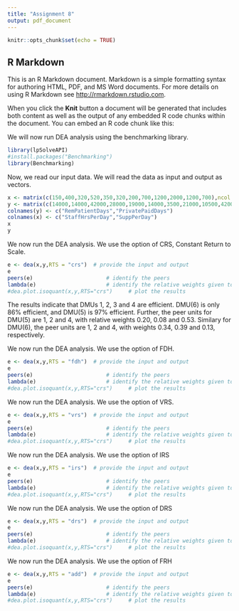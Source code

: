---
title: "Assignment 8"
output: pdf_document
---

```{r setup, include=FALSE}
knitr::opts_chunk$set(echo = TRUE)
```

## R Markdown

This is an R Markdown document. Markdown is a simple formatting syntax for authoring HTML, PDF, and MS Word documents. For more details on using R Markdown see <http://rmarkdown.rstudio.com>.

When you click the **Knit** button a document will be generated that includes both content as well as the output of any embedded R code chunks within the document. You can embed an R code chunk like this:

We will now run DEA analysis using the benchmarking library.

```{r}
library(lpSolveAPI)
#install.packages("Benchmarking")
library(Benchmarking)

```

Now, we read our input data. We will read the data as input and output as vectors.
```{r}
x <- matrix(c(150,400,320,520,350,320,200,700,1200,2000,1200,700),ncol = 2)
y <- matrix(c(14000,14000,42000,28000,19000,14000,3500,21000,10500,42000,25000,15000),ncol = 2)
colnames(y) <- c("RemPatientDays","PrivatePaidDays")
colnames(x) <- c("StaffHrsPerDay","SuppPerDay")
x
y
```
We now run the DEA analysis. We use the option of CRS, Constant Return to Scale.
```{r}
e <- dea(x,y,RTS = "crs")  # provide the input and output 
e
peers(e)                       # identify the peers
lambda(e)                      # identify the relative weights given to the peers
#dea.plot.isoquant(x,y,RTS="crs")     # plot the results
```

The results indicate that DMUs 1, 2, 3 and 4 are efficient. DMU(6) is only 86% efficient, and DMU(5) is 97% efficient.
Further, the peer units for DMU(5) are 1, 2 and 4, with relative weights 0.20, 0.08 and 0.53. Similary for DMU(6), the peer units are 1, 2 and 4, with weights 0.34, 0.39 and 0.13, respectively.

We now run the DEA analysis. We use the option of FDH.
```{r}
e <- dea(x,y,RTS = "fdh")  # provide the input and output 
e
peers(e)                       # identify the peers
lambda(e)                      # identify the relative weights given to the peers
#dea.plot.isoquant(x,y,RTS="crs")     # plot the results
```


We now run the DEA analysis. We use the option of VRS. 
```{r}
e <- dea(x,y,RTS = "vrs")  # provide the input and output 
e
peers(e)                       # identify the peers
lambda(e)                      # identify the relative weights given to the peers
#dea.plot.isoquant(x,y,RTS="crs")     # plot the results
```


We now run the DEA analysis. We use the option of IRS 
```{r}
e <- dea(x,y,RTS = "irs")  # provide the input and output 
e
peers(e)                       # identify the peers
lambda(e)                      # identify the relative weights given to the peers
#dea.plot.isoquant(x,y,RTS="crs")     # plot the results
```

We now run the DEA analysis. We use the option of DRS 
```{r}
e <- dea(x,y,RTS = "drs")  # provide the input and output 
e
peers(e)                       # identify the peers
lambda(e)                      # identify the relative weights given to the peers
#dea.plot.isoquant(x,y,RTS="crs")     # plot the results
```

We now run the DEA analysis. We use the option of FRH 
```{r}
e <- dea(x,y,RTS = "add")  # provide the input and output 
e
peers(e)                       # identify the peers
lambda(e)                      # identify the relative weights given to the peers
#dea.plot.isoquant(x,y,RTS="crs")     # plot the results
```